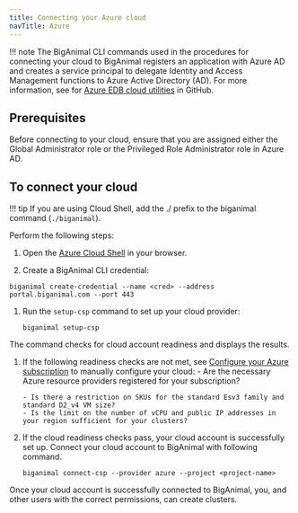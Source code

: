 ```yaml
---
title: Connecting your Azure cloud
navTitle: Azure
---
```


!!! note
    The BigAnimal CLI commands used in the procedures for connecting your cloud to BigAnimal registers an application with Azure AD and creates a service principal to delegate Identity and Access Management functions to Azure Active Directory (AD). For more information, see for [Azure EDB cloud utilities](https://github.com/EnterpriseDB/cloud-utilities/tree/main/azure) in GitHub.

## Prerequisites
Before connecting to your cloud, ensure that you are assigned either the Global Administrator role or the Privileged Role Administrator role in Azure AD.

## To connect your cloud

!!! tip
    If you are using Cloud Shell, add the ./ prefix to the biganimal command (`./biganimal`).
    
Perform the following steps:

1. Open the [Azure Cloud Shell](https://shell.azure.com/) in your browser.

1.  Create a BigAnimal CLI credential:

   ```shell
   biganimal create-credential --name <cred> --address portal.biganimal.com --port 443
   ```

1. Run the `setup-csp` command to set up your cloud provider:

    ```shell
    biganimal setup-csp 
    ```
  The command checks for cloud account readiness and displays the results. 

1. If the following readiness checks are not met, see [Configure your Azure subscription](/biganimal/release/getting_started/preparing_cloud_account/01_preparing_azure#configure-your-azure-subscription) to manually configure your cloud:
       - Are the necessary Azure resource providers registered for your subscription? 

       - Is there a restriction on SKUs for the standard Esv3 family and standard D2_v4 VM size?
       - Is the limit on the number of vCPU and public IP addresses in your region sufficient for your clusters?

1. If the cloud readiness checks pass, your cloud account is successfully set up. Connect your cloud account to BigAnimal with following command.
   ```shell
   biganimal connect-csp --provider azure --project <project-name>
   ```
 Once your cloud account is successfully connected to BigAnimal, you, and other users with the correct permissions, can create clusters.